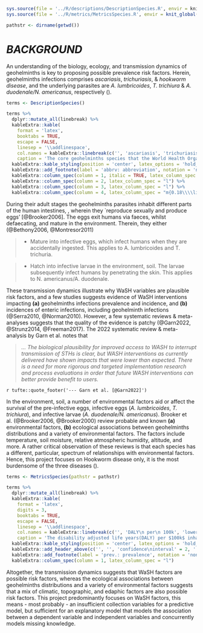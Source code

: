 
<!--- functions --->
```r
sys.source(file = '../R/descriptions/DescriptionSpecies.R', envir = knitr::knit_global())
sys.source(file = '../R/metrics/MetricsSpecies.R', envir = knit_global())
```

<!--- settings --->
```r
pathstr <- dirname(getwd())
```


# *BACKGROUND* \label{chapter:background}

An understanding of the biology, ecology, and transmission dynamics of geohelminths is key to proposing possible prevalence risk factors.  Herein, geohelminths infections comprises *ascariasis*, *trichuriasis*, & *hookworm disease*, and the underlying parasites are *A. lumbricoides*, *T. trichiura* & *A. duodenale/N. americanus*, respectively (\cref{tab:T0001}).

\vspace{10pt}

```r
terms <- DescriptionSpecies()

terms %>%
  dplyr::mutate_all(linebreak) %>%
  kableExtra::kable(
    format = 'latex',
    booktabs = TRUE,
    escape = FALSE,
    linesep = '\\addlinespace',
    col.names = kableExtra::linebreak(c('', 'ascariasis', 'trichuriasis', '\\makecell[l]{hookworm\\\\disease}')),
    caption = 'The core geohelminths species that the World Health Organization focuses on.  In each case the infective stage organism lives in the environment/soil.') %>%
  kableExtra::kable_styling(position = 'center', latex_options = 'hold_position', font_size = 7, full_width = FALSE) %>%
  kableExtra::add_footnote(label = 'abbrv: abbreviation', notation = 'none')  %>%
  kableExtra::column_spec(column = 1, italic = TRUE, latex_column_spec = "l") %>%
  kableExtra::column_spec(column = 2, latex_column_spec = "l") %>%
  kableExtra::column_spec(column = 3, latex_column_spec = "l") %>%
  kableExtra::column_spec(column = 4, latex_column_spec = "m{0.18\\\\linewidth}l", latex_valign = 'm')
```

\vspace{10pt}

During their adult stages the geohelminths parasites inhabit different parts of the human intestines, \cref{tab:T0001}, wherein they `reproduce sexually and produce eggs' [@Brooker2006]. The eggs exit humans via faeces, whilst defaecating, and mature in the environment.  Therein, they either (@Bethony2006, @Montresor2011)

> * Mature into infective eggs, which infect humans when they are accidentally ingested. This applies to A. lumbricoides and T. trichuria.

> * Hatch into infective larvae in the environment, soil.  The larvae subsequently infect humans by penetrating the skin.  This applies to N. americanus/A. duodenale.

These transmission dynamics illustrate why WaSH variables are plausible risk factors, and a few studies suggests evidence of WaSH interventions impacting **(a)** geohelminths infections prevalence and incidence, and **(b)** incidences of enteric infections, including geohelminth infections (@Serra2010, @Norman2010).  However, a few systematic reviews & meta-analyses suggests that the quality of the evidence is patchy (@Garn2022,  @Strunz2014, @Freeman2017).  The 2022 systematic review & meta-analysis by Garn et al. notes that

> *... The biological plausibility for improved access to WASH to interrupt transmission of STHs is clear, but WASH interventions as currently delivered have shown impacts that were lower than expected. There is a need for more rigorous and targeted implementation research and process evaluations in order that future WASH interventions can better provide benefit to users.*

`r tufte::quote_footer('--- Garn et al. [@Garn2022]')`

\vspace{10pt}

In the environment, soil, a number of environmental factors aid or affect the survival of the pre-infective eggs, infective eggs (*A. lumbricoides*, *T. trichiura*), and infective larvae (*A. duodenale/N. americanus*).  Brooker et al. (@Brooker2006, @Brooker2000) review probable and known **(a)** environmental factors, **(b)** ecological associations between geohelminths distributions and a variety of environmental factors.  The factors include temperature, soil moisture, relative atmospheric humidity, altitude, and more.  A rather critical observation of these reviews is that each species has a different, particular, spectrum of relationships with environmental factors.  Hence, this project focuses on Hookworm disease only, it is the most burdensome of the three diseases (\cref{tab:T0010}).

\vspace{10pt}

```r
terms <- MetricsSpecies(pathstr = pathstr)

terms %>%
  dplyr::mutate_all(linebreak) %>%
  kableExtra::kable(
    format = 'latex',
    digits = 3,
    booktabs = TRUE,
    escape = FALSE,
    linesep = '\\addlinespace',
    col.names = kableExtra::linebreak(c('', 'DALY\n per\n 100k', 'lower', 'upper', 'prev.\n per\n $100k$', 'lower', 'upper')),
    caption = 'The disability adjusted life years(DALY) per $100k$ inhabitants, and disease prevalence per $100k$ inhabitants.  Data Source: \\href{https://vizhub.healthdata.org/gbd-compare/}{Institute for Health Metrics} $\\&$ \\href{https://www.thelancet.com/journals/lancet/issue/vol396no10258/PIIS0140-6736(20)X0042-0}{The Lancet Global Burden of Disease 2019}') %>%
  kableExtra::kable_styling(position = 'center', latex_options = 'hold_position', font_size = 7, full_width = FALSE) %>%
  kableExtra::add_header_above(c('', '', 'confidence\ninterval' = 2, '', 'confidence\ninterval' = 2)) %>%
  kableExtra::add_footnote(label = 'prev.: prevalence', notation = 'none')  %>%
  kableExtra::column_spec(column = 1, latex_column_spec = "l")
```

\vspace{10pt}

Altogether, the transmission dynamics suggests that WaSH factors are possible risk factors, whereas the ecological associations between geohelminths distributions and a variety of environmental factors suggests that a mix of climatic, topographic, and edaphic factors are also possible risk factors.  This project predominantly focuses on WaSH factors, this means - most probably - an insufficient collection variables for a predictive model, but sufficient for an explanatory model that models the association between a dependent variable and independent variables and concurrently models missing knowledge.

